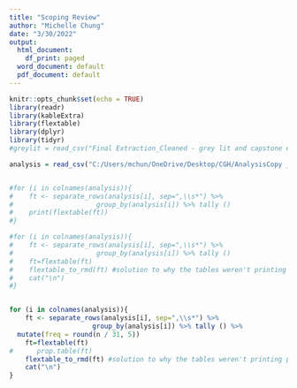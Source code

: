 ---
title: "Scoping Review"
author: "Michelle Chung"
date: "3/30/2022"
output:
  html_document:
    df_print: paged
  word_document: default
  pdf_document: default
---

```{r setup, include=FALSE}
knitr::opts_chunk$set(echo = TRUE)
library(readr)
library(kableExtra)
library(flextable)
library(dplyr)
library(tidyr)
#greylit = read_csv("Final Extraction_Cleaned - grey lit and capstone extractions.csv")

```

```{r, results='asis'}
analysis = read_csv("C:/Users/mchun/OneDrive/Desktop/CGH/AnalysisCopy _Final Extraction_Cleaned - grey lit and capstone extractions.csv")


#for (i in colnames(analysis)){
#    ft <- separate_rows(analysis[i], sep=",\\s*") %>% 
#                     group_by(analysis[i]) %>% tally ()
#    print(flextable(ft))
#}

#for (i in colnames(analysis)){
#    ft <- separate_rows(analysis[i], sep=",\\s*") %>% 
#                     group_by(analysis[i]) %>% tally ()
#    ft=flextable(ft)
#    flextable_to_rmd(ft) #solution to why the tables weren't printing properly, with results='asis'!
#    cat("\n")
#}


for (i in colnames(analysis)){
    ft <- separate_rows(analysis[i], sep=",\\s*") %>% 
                     group_by(analysis[i]) %>% tally () %>%
  mutate(freq = round(n / 31, 5))
    ft=flextable(ft)
#      prop.table(ft)
    flextable_to_rmd(ft) #solution to why the tables weren't printing properly, with results='asis'!
    cat("\n")
}
```

